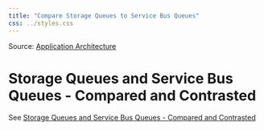 ```yaml
---
title: "Compare Storage Queues to Service Bus Queues"
css: ../styles.css
---
```


Source: [Application Architecture](https://microsoftlearning.github.io/AZ-305-DesigningMicrosoftAzureInfrastructureSolutions/Instructions/CaseStudy/06-Apparchitecture.html)

# Storage Queues and Service Bus Queues - Compared and Contrasted
See [Storage Queues and Service Bus Queues - Compared and Contrasted](https://docs.microsoft.com/en-us/azure/service-bus-messaging/service-bus-azure-and-service-bus-queues-compared-contrasted)
